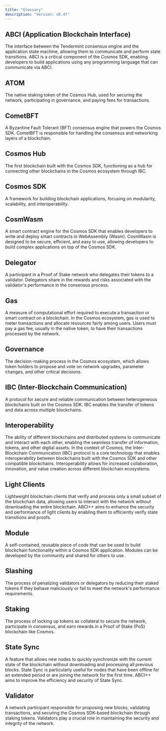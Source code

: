 ```yaml
---
title: "Glossary"
description: "Version: v0.47"
---
```


## ABCI (Application Blockchain Interface)[​](#abci-application-blockchain-interface "Direct link to ABCI (Application Blockchain Interface)")

The interface between the Tendermint consensus engine and the application state machine, allowing them to communicate and perform state transitions. ABCI is a critical component of the Cosmos SDK, enabling developers to build applications using any programming language that can communicate via ABCI.

## ATOM[​](#atom "Direct link to ATOM")

The native staking token of the Cosmos Hub, used for securing the network, participating in governance, and paying fees for transactions.

## CometBFT[​](#cometbft "Direct link to CometBFT")

A Byzantine Fault Tolerant (BFT) consensus engine that powers the Cosmos SDK. CometBFT is responsible for handling the consensus and networking layers of a blockchain.

## Cosmos Hub[​](#cosmos-hub "Direct link to Cosmos Hub")

The first blockchain built with the Cosmos SDK, functioning as a hub for connecting other blockchains in the Cosmos ecosystem through IBC.

## Cosmos SDK[​](#cosmos-sdk "Direct link to Cosmos SDK")

A framework for building blockchain applications, focusing on modularity, scalability, and interoperability.

## CosmWasm[​](#cosmwasm "Direct link to CosmWasm")

A smart contract engine for the Cosmos SDK that enables developers to write and deploy smart contracts in WebAssembly (Wasm). CosmWasm is designed to be secure, efficient, and easy to use, allowing developers to build complex applications on top of the Cosmos SDK.

## Delegator[​](#delegator "Direct link to Delegator")

A participant in a Proof of Stake network who delegates their tokens to a validator. Delegators share in the rewards and risks associated with the validator's performance in the consensus process.

## Gas[​](#gas "Direct link to Gas")

A measure of computational effort required to execute a transaction or smart contract on a blockchain. In the Cosmos ecosystem, gas is used to meter transactions and allocate resources fairly among users. Users must pay a gas fee, usually in the native token, to have their transactions processed by the network.

## Governance[​](#governance "Direct link to Governance")

The decision-making process in the Cosmos ecosystem, which allows token holders to propose and vote on network upgrades, parameter changes, and other critical decisions.

## IBC (Inter-Blockchain Communication)[​](#ibc-inter-blockchain-communication "Direct link to IBC (Inter-Blockchain Communication)")

A protocol for secure and reliable communication between heterogeneous blockchains built on the Cosmos SDK. IBC enables the transfer of tokens and data across multiple blockchains.

## Interoperability[​](#interoperability "Direct link to Interoperability")

The ability of different blockchains and distributed systems to communicate and interact with each other, enabling the seamless transfer of information, tokens, and other digital assets. In the context of Cosmos, the Inter-Blockchain Communication (IBC) protocol is a core technology that enables interoperability between blockchains built with the Cosmos SDK and other compatible blockchains. Interoperability allows for increased collaboration, innovation, and value creation across different blockchain ecosystems.

## Light Clients[​](#light-clients "Direct link to Light Clients")

Lightweight blockchain clients that verify and process only a small subset of the blockchain data, allowing users to interact with the network without downloading the entire blockchain. ABCI++ aims to enhance the security and performance of light clients by enabling them to efficiently verify state transitions and proofs.

## Module[​](#module "Direct link to Module")

A self-contained, reusable piece of code that can be used to build blockchain functionality within a Cosmos SDK application. Modules can be developed by the community and shared for others to use.

## Slashing[​](#slashing "Direct link to Slashing")

The process of penalizing validators or delegators by reducing their staked tokens if they behave maliciously or fail to meet the network's performance requirements.

## Staking[​](#staking "Direct link to Staking")

The process of locking up tokens as collateral to secure the network, participate in consensus, and earn rewards in a Proof of Stake (PoS) blockchain like Cosmos.

## State Sync[​](#state-sync "Direct link to State Sync")

A feature that allows new nodes to quickly synchronize with the current state of the blockchain without downloading and processing all previous blocks. State Sync is particularly useful for nodes that have been offline for an extended period or are joining the network for the first time. ABCI++ aims to improve the efficiency and security of State Sync.

## Validator[​](#validator "Direct link to Validator")

A network participant responsible for proposing new blocks, validating transactions, and securing the Cosmos SDK-based blockchain through staking tokens. Validators play a crucial role in maintaining the security and integrity of the network.
